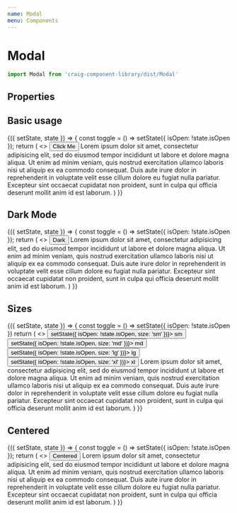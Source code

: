 ```yaml
---
name: Modal
menu: Components
---
```



# Modal

```javascript
import Modal from 'craig-component-library/dist/Modal'
```


## Properties

<PropsTable of={Modal} />

## Basic usage

<Playground>
  <Component
    initialState={{
      isOpen: false
    }}
  >
    {({ setState, state }) => {
      const toggle = () => setState({ isOpen: !state.isOpen });
      return (
        <>
          <Button size="md" onClick={toggle}>Click Me</Button>
          <Modal header="Basic Modal" isOpen={state.isOpen} toggle={toggle}>
            Lorem ipsum dolor sit amet, consectetur adipisicing elit, sed do eiusmod tempor incididunt ut labore et dolore magna aliqua. Ut enim ad minim veniam, quis nostrud exercitation ullamco laboris nisi ut aliquip ex ea commodo consequat. Duis aute irure dolor in reprehenderit in voluptate velit esse cillum dolore eu fugiat nulla pariatur. Excepteur sint occaecat cupidatat non proident, sunt in culpa qui officia deserunt mollit anim id est laborum.
          </Modal>
        </>
      )
    }}
  </Component>
</Playground>

## Dark Mode

<Playground>
  <Component
    initialState={{
      isOpen: false
    }}
  >
    {({ setState, state }) => {
      const toggle = () => setState({ isOpen: !state.isOpen });
      return (
        <>
          <Button size="md" onClick={toggle}>Dark</Button>
          <Modal
            header="Basic Modal"
            isOpen={state.isOpen}
            styleMode="dark"
            toggle={toggle}
          >
            Lorem ipsum dolor sit amet, consectetur adipisicing elit, sed do eiusmod tempor incididunt ut labore et dolore magna aliqua. Ut enim ad minim veniam, quis nostrud exercitation ullamco laboris nisi ut aliquip ex ea commodo consequat. Duis aute irure dolor in reprehenderit in voluptate velit esse cillum dolore eu fugiat nulla pariatur. Excepteur sint occaecat cupidatat non proident, sunt in culpa qui officia deserunt mollit anim id est laborum.
          </Modal>
        </>
      )
    }}
  </Component>
</Playground>

## Sizes

<Playground>
  <Component
    initialState={{
      isOpen: false,
      size: 'md'
    }}
  >
    {({ setState, state }) => {
      const toggle = () => setState({ isOpen: !state.isOpen })
      return (
        <>
          <Row>
            <Button size="md" onClick={() => setState({ isOpen: !state.isOpen, size: 'sm' })}>
              sm
            </Button>
            <Button size="md" onClick={() => setState({ isOpen: !state.isOpen, size: 'md' })}>
              md
            </Button>
            <Button size="md" onClick={() => setState({ isOpen: !state.isOpen, size: 'lg' })}>
              lg
            </Button>
            <Button size="md" onClick={() => setState({ isOpen: !state.isOpen, size: 'xl' })}>
              xl
            </Button>
          </Row>
          <Modal
            header="Basic Modal"
            isOpen={state.isOpen}
            size={state.size}
            toggle={toggle}
          >
            Lorem ipsum dolor sit amet, consectetur adipisicing elit, sed do eiusmod tempor incididunt ut labore et dolore magna aliqua. Ut enim ad minim veniam, quis nostrud exercitation ullamco laboris nisi ut aliquip ex ea commodo consequat. Duis aute irure dolor in reprehenderit in voluptate velit esse cillum dolore eu fugiat nulla pariatur. Excepteur sint occaecat cupidatat non proident, sunt in culpa qui officia deserunt mollit anim id est laborum.
          </Modal>
        </>
      )
    }}
  </Component>
</Playground>


## Centered

<Playground>
  <Component
    initialState={{
      isOpen: false
    }}
  >
    {({ setState, state }) => {
      const toggle = () => setState({ isOpen: !state.isOpen });
      return (
        <>
          <Button size="md" onClick={toggle}>Centered</Button>
          <Modal
            header="Basic Modal"
            isOpen={state.isOpen}
            centered
            toggle={toggle}
          >
            Lorem ipsum dolor sit amet, consectetur adipisicing elit, sed do eiusmod tempor incididunt ut labore et dolore magna aliqua. Ut enim ad minim veniam, quis nostrud exercitation ullamco laboris nisi ut aliquip ex ea commodo consequat. Duis aute irure dolor in reprehenderit in voluptate velit esse cillum dolore eu fugiat nulla pariatur. Excepteur sint occaecat cupidatat non proident, sunt in culpa qui officia deserunt mollit anim id est laborum.
          </Modal>
        </>
      )
    }}
  </Component>
</Playground>
